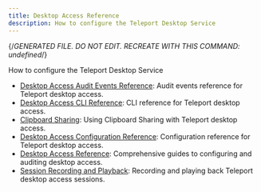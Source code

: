 ```yaml
---
title: Desktop Access Reference
description: How to configure the Teleport Desktop Service
---
```


{/*GENERATED FILE. DO NOT EDIT. RECREATE WITH THIS COMMAND:
undefined*/}

How to configure the Teleport Desktop Service

- [Desktop Access Audit Events Reference](/audit.mdx): Audit events reference for Teleport desktop access.
- [Desktop Access CLI Reference](/cli.mdx): CLI reference for Teleport desktop access.
- [Clipboard Sharing](/clipboard.mdx): Using Clipboard Sharing with Teleport desktop access.
- [Desktop Access Configuration Reference](/configuration.mdx): Configuration reference for Teleport desktop access.
- [Desktop Access Reference](/overview.mdx): Comprehensive guides to configuring and auditing desktop access.
- [Session Recording and Playback](/sessions.mdx): Recording and playing back Teleport desktop access sessions.
